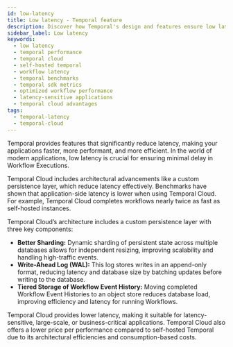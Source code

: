 ```yaml
---
id: low-latency
title: Low latency - Temporal feature
description: Discover how Temporal's design and features ensure low latency for your applications. 
sidebar_label: Low latency
keywords:
  - low latency
  - temporal performance
  - temporal cloud
  - self-hosted temporal
  - workflow latency
  - temporal benchmarks
  - temporal sdk metrics
  - optimized workflow performance
  - latency-sensitive applications
  - temporal cloud advantages
tags:
  - temporal-latency
  - temporal-cloud
---
```



Temporal provides features that significantly reduce latency, making your applications faster, more performant, and more efficient.
In the world of modern applications, low latency is crucial for ensuring minimal delay in Workflow Executions.

Temporal Cloud includes architectural advancements like a custom persistence layer, which reduce latency effectively.
Benchmarks have shown that application-side latency is lower when using Temporal Cloud. For example, Temporal Cloud completes workflows nearly twice as fast as self-hosted instances.

Temporal Cloud’s architecture includes a custom persistence layer with three key components:

- **Better Sharding:** Dynamic sharding of persistent state across multiple databases allows for independent resizing, improving scalability and handling high-traffic events.
- **Write-Ahead Log (WAL):** This log stores writes in an append-only format, reducing latency and database size by batching updates before writing to the database.
- **Tiered Storage of Workflow Event History:** Moving completed Workflow Event Histories to an object store reduces database load, improving efficiency and latency for running Workflows.

Temporal Cloud provides lower latency, making it suitable for latency-sensitive, large-scale, or business-critical applications.
Temporal Cloud also offers a lower price per performance compared to self-hosted Temporal due to its architectural efficiencies and consumption-based costs.

<RelatedReadContainer>
  <RelatedReadItem path="https://learn.temporal.io/blog/exploring-temporal-cloud-automation-features" text="Exploring Temporal Cloud Automation Features" archetype="blog-post" />
  <RelatedReadItem path="https://learn.temporal.io/blog/high-availability-disaster-recovery" text="High Availability and Disaster Recovery with Temporal Cloud" archetype="blog-post" />
  <RelatedReadItem path="https://learn.temporal.io/blog/estimating-cost-of-temporal-cloud" text="Estimating the Cost of Temporal Cloud" archetype="blog-post" />
  <RelatedReadItem path="https://learn.temporal.io/blog/migrating-to-temporal-cloud" text="How to Migrate Your Self-Hosted Service to Temporal Cloud" archetype="blog-post" />
  <RelatedReadItem path="https://learn.temporal.io/webinar/custom-persistence-layer" text="Custom Persistence Layer of Temporal Cloud" archetype="webinar" />
  <RelatedReadItem path="https://docs.temporal.io/cloud/service-availability#latency" text="Temporal Cloud’s Latency SLO" archetype="slo" />
  <RelatedReadItem path="https://www.youtube.com/watch?v=SQv9ot-jB6o&list=PLl9kRkvFJrlREHL7fiEKBWTp5QuFeYS2r&index=5" text="Replay Conference Talk: What’s Cloud Got to Do with It?" archetype="conference-talk" />
</RelatedReadContainer>
